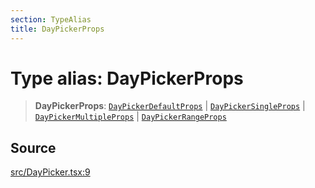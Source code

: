 ```yaml
---
section: TypeAlias
title: DayPickerProps
---
```


# Type alias: DayPickerProps

> **DayPickerProps**: [`DayPickerDefaultProps`](/api/latest/interfaces/DayPickerDefaultProps.mdx) \| [`DayPickerSingleProps`](/api/latest/interfaces/DayPickerSingleProps.mdx) \| [`DayPickerMultipleProps`](/api/latest/interfaces/DayPickerMultipleProps.mdx) \| [`DayPickerRangeProps`](/api/latest/interfaces/DayPickerRangeProps.mdx)

## Source

[src/DayPicker.tsx:9](https://github.com/gpbl/react-day-picker/blob/a8bfa5451/src/DayPicker.tsx#L9)
